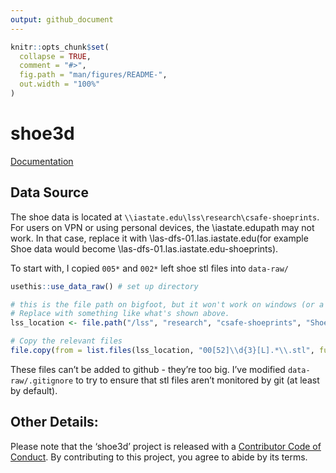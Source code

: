 ```yaml
---
output: github_document
---
```


<!-- README.md is generated from README.Rmd. Please edit that file -->

```r
knitr::opts_chunk$set(
  collapse = TRUE,
  comment = "#>",
  fig.path = "man/figures/README-",
  out.width = "100%"
)
```
# shoe3d

<!-- badges: start -->
<!-- badges: end -->

[Documentation](https://srvanderplas.github.io/shoe3d)

## Data Source

The shoe data is located at `\\iastate.edu\lss\research\csafe-shoeprints`. For users on VPN or using personal devices, the \\iastate.edu\lss path may not work. In that case, replace it with \\las-dfs-01.las.iastate.edu\lss (for example Shoe data would become \\las-dfs-01.las.iastate.edu\lss\research\csafe-shoeprints).

To start with, I copied `005*` and `002*` left shoe stl files into `data-raw/`

```r
usethis::use_data_raw() # set up directory

# this is the file path on bigfoot, but it won't work on windows (or a personal machine). 
# Replace with something like what's shown above.
lss_location <- file.path("/lss", "research", "csafe-shoeprints", "ShoeImagingPermanent") 

# Copy the relevant files
file.copy(from = list.files(lss_location, "00[52]\\d{3}[L].*\\.stl", full.names = T), to = "data-raw/", overwrite = F)
```

These files can't be added to github - they're too big. I've modified `data-raw/.gitignore` to try to ensure that stl files aren't monitored by git (at least by default). 


## Other Details:
Please note that the 'shoe3d' project is released with a
[Contributor Code of Conduct](.github/CODE_OF_CONDUCT.md).
By contributing to this project, you agree to abide by its terms.